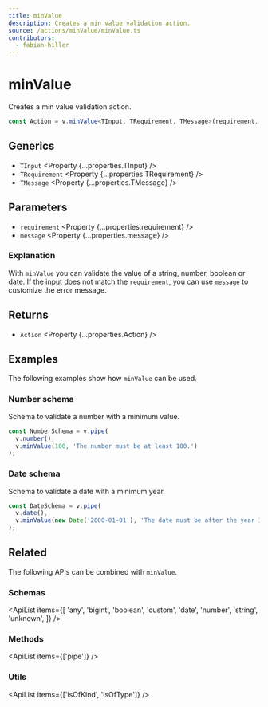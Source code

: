 ```yaml
---
title: minValue
description: Creates a min value validation action.
source: /actions/minValue/minValue.ts
contributors:
  - fabian-hiller
---
```



# minValue

Creates a min value validation action.

```ts
const Action = v.minValue<TInput, TRequirement, TMessage>(requirement, message);
```

## Generics

- `TInput` <Property {...properties.TInput} />
- `TRequirement` <Property {...properties.TRequirement} />
- `TMessage` <Property {...properties.TMessage} />

## Parameters

- `requirement` <Property {...properties.requirement} />
- `message` <Property {...properties.message} />

### Explanation

With `minValue` you can validate the value of a string, number, boolean or date. If the input does not match the `requirement`, you can use `message` to customize the error message.

## Returns

- `Action` <Property {...properties.Action} />

## Examples

The following examples show how `minValue` can be used.

### Number schema

Schema to validate a number with a minimum value.

```ts
const NumberSchema = v.pipe(
  v.number(),
  v.minValue(100, 'The number must be at least 100.')
);
```

### Date schema

Schema to validate a date with a minimum year.

```ts
const DateSchema = v.pipe(
  v.date(),
  v.minValue(new Date('2000-01-01'), 'The date must be after the year 1999.')
);
```

## Related

The following APIs can be combined with `minValue`.

### Schemas

<ApiList
  items={[
    'any',
    'bigint',
    'boolean',
    'custom',
    'date',
    'number',
    'string',
    'unknown',
  ]}
/>

### Methods

<ApiList items={['pipe']} />

### Utils

<ApiList items={['isOfKind', 'isOfType']} />
